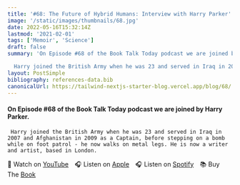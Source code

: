 ```yaml
---
title: '#68: The Future of Hybrid Humans: Interview with Harry Parker'
image: '/static/images/thumbnails/68.jpg'
date: 2022-05-16T15:32:14Z
lastmod: '2021-02-01'
tags: ['Memoir', 'Science']
draft: false
summary: 'On Episode #68 of the Book Talk Today podcast we are joined by Harry Parker.

  Harry joined the British Army when he was 23 and served in Iraq in 2007 and Afghanistan in 2009 as a Captain, before stepping on a bomb while on foot patrol - he now walks on metal legs. He is now a writer and artist, based in London.'
layout: PostSimple
bibliography: references-data.bib
canonicalUrl: https://tailwind-nextjs-starter-blog.vercel.app/blog/68/
---
```


#### On Episode #68 of the Book Talk Today podcast we are joined by Harry Parker.

     Harry joined the British Army when he was 23 and served in Iraq in 2007 and Afghanistan in 2009 as a Captain, before stepping on a bomb while on foot patrol - he now walks on metal legs. He is now a writer and artist, based in London.

🎥&nbsp;Watch on [YouTube]&emsp;🎧&nbsp;Listen on [Apple]&emsp;🎧&nbsp;Listen on [Spotify]&emsp;📚&nbsp;Buy The [Book]&emsp;

[youtube]: https://youtu.be/Hk2HLwaFp1s
[apple]: https://podcasts.apple.com/gb/podcast/68-the-future-of-hybrid-humans-interview-with-harry-parker/id1525619296?i=1000561545467
[spotify]: https://open.spotify.com/episode/4WeVsA9ZVrU8qldmie5IrC?si=u6dOAqI1TP2KqVcC9vPvag
[book]: https://amzn.to/3TjdGF6
